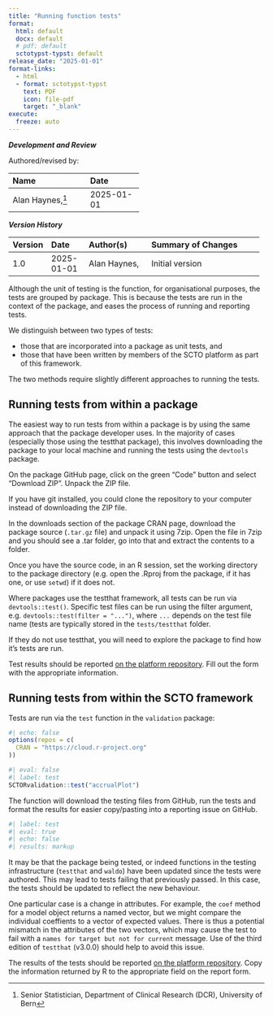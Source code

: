 ```yaml
---
title: "Running function tests"
format: 
  html: default
  docx: default
  # pdf: default
  sctotypst-typst: default
release_date: "2025-01-01"
format-links:
  - html
  - format: sctotypst-typst
    text: PDF
    icon: file-pdf
    target: "_blank"
execute:
  freeze: auto
---
```


::: {.callout-note collapse="true" title="Document development, review and version history"}

***Development and Review***

Authored/revised by:

`#set align(center)`{=typst}

+-----------------------+------------+
| Name                  | Date       |
|                       |            |
+:======================+:===========+
| Alan Haynes,[^1]      | 2025-01-01 |
+-----------------------+------------+

[^1]: Senior Statistician, Department of Clinical Research (DCR), University of Bern


`#set align(left)`{=typst}

***Version History***

`#set align(center)`{=typst}

+---------+------------+--------------------+-------------------------------------+
| Version | Date       | Author(s)          | Summary of Changes                  |
+:========+:===========+:===================+:====================================+
| 1.0     | 2025-01-01 | Alan Haynes,       | Initial version                     |
+---------+------------+--------------------+-------------------------------------+

`#set align(left)`{=typst}
:::

Although the unit of testing is the function, for organisational purposes, the tests are grouped by package. This is because the tests are run in the context of the package, and eases the process of running and reporting tests.

We distinguish between two types of tests:

- those that are incorporated into a package as unit tests, and  
- those that have been written by members of the SCTO platform as part of this framework.

The two methods require slightly different approaches to running the tests.

## Running tests from within a package

The easiest way to run tests from within a package is by using the same approach that the package developer uses. In the majority of cases (especially those using the testthat package), this involves downloading the package to your local machine and running the tests using the `devtools` package. 

:::{.callout-tip title="Downloading from GitHub" collapse="true"}
On the package GitHub page, click on the green "Code" button and select "Download ZIP". Unpack the ZIP file.

If you have git installed, you could clone the repository to your computer instead of downloading the ZIP file. 
:::

:::{.callout-tip title="Downloading from CRAN" collapse="true"}
In the downloads section of the package CRAN page, download the package source (`.tar.gz` file) and unpack it using 7zip. Open the file in 7zip and you should see a .tar folder, go into that and extract the contents to a folder. 
:::

Once you have the source code, in an R session, set the working directory to the package directory (e.g. open the .Rproj from the package, if it has one, or use `setwd`) if it does not.

Where packages use the testthat framework, all tests can be run via `devtools::test()`. Specific test files can be run using the filter argument, e.g. `devtools::test(filter = "...")`, where `...` depends on the test file name (tests are typically stored in the `tests/testthat` folder.

If they do not use testthat, you will need to explore the package to find how it's tests are run.

Test results should be reported [on the platform repository](https://github.com/SwissClinicalTrialOrganisation/validation_platform/issues/new?assignees=&labels=test%2C%3Aalarm_clock%3A+triage+%3Aalarm_clock%3A&projects=&template=new_test_internal.yml&title=%5BPackage+selftest%5D%3A+XXX+version+YYY){target="blank"}. Fill out the form with the appropriate information. 

## Running tests from within the SCTO framework

Tests are run via the `test` function in the `validation` package:

```r
#| echo: false
options(repos = c(
  CRAN = "https://cloud.r-project.org"
))
```


```r
#| eval: false
#| label: test
SCTORvalidation::test("accrualPlot")
```

The function will download the testing files from GitHub, run the tests and format the results for easier copy/pasting into a reporting issue on GitHub.

```r
#| label: test
#| eval: true
#| echo: false
#| results: markup
```

:::{.callout-note}
It may be that the package being tested, or indeed functions in the testing infrastructure (`testthat` and `waldo`) have been updated since the tests were authored. This may lead to tests failing that previously passed. In this case, the tests should be updated to reflect the new behaviour.

One particular case is a change in attributes. For example, the `coef` method for a model object returns a named vector, but we might compare the individual coeffients to a vector of expected values. There is thus a potential mismatch in the attributes of the two vectors, which may cause the test to fail with a `names for target but not for current` message. Use of the third edition of `testthat` (v3.0.0) should help to avoid this issue.
:::

The results of the tests should be reported [on the platform repository](https://github.com/SwissClinicalTrialOrganisation/pkg_validation/issues/new?assignees=&labels=test%2C%3Aalarm_clock%3A+triage+%3Aalarm_clock%3A&projects=&template=new_test.yml&title=%5BPackage+test%5D%3A+XXX+version+YYY){target="blank"}. Copy the information returned by R to the appropriate field on the report form. 
